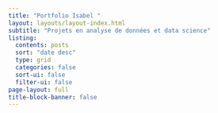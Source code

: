 ```yaml
---
title: "Portfolio Isabel "
layout: layouts/layout-index.html
subtitle: "Projets en analyse de données et data science"
listing:
  contents: posts
  sort: "date desc"
  type: grid
  categories: false
  sort-ui: false
  filter-ui: false
page-layout: full
title-block-banner: false
---
```

